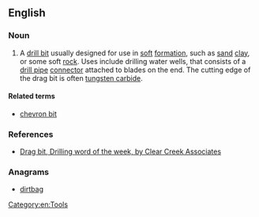==English==

===Noun===
{{en-noun|sg=[[drag]] [[bit]]}}

# A [[drill bit]] usually designed for use in [[soft]] [[formation]], such as [[sand]] [[clay]], or some soft [[rock]]. Uses include drilling water wells, that consists of a [[drill pipe]] [[connector]] attached to blades on the end.  The cutting edge of the drag bit is often [[tungsten carbide]].  

====Related terms====
* [[chevron bit]]

===References===
*[http://www.clearcreekassociates.com/wordarchive/dragbit.htm Drag bit, Drilling word of the week, by Clear Creek Associates]

===Anagrams===
* [[dirtbag#English|dirtbag]]

[[Category:en:Tools]]